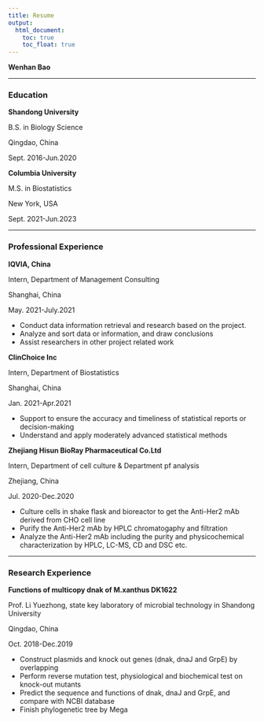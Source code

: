 ```yaml
---
title: Resume
output:
  html_document:
    toc: true
    toc_float: true
---
```


**Wenhan Bao**

----------------------------------------------

### <i class="fas fa-graduation-cap"></i> Education 

**Shandong University**                                                     

B.S. in Biology Science

Qingdao, China

Sept. 2016-Jun.2020

**Columbia University**

M.S. in Biostatistics

New York, USA

Sept. 2021-Jun.2023

---------------------------------------------------

### <i class="fas fa-briefcase"></i>Professional Experience

**IQVIA, China**                                                           

Intern, Department of Management Consulting

Shanghai, China

May. 2021-July.2021

- Conduct data information retrieval and research based on the project.
- Analyze and sort data or information, and draw conclusions
- Assist researchers in other project related work

**ClinChoice Inc**                                                           

Intern, Department of Biostatistics

Shanghai, China

Jan. 2021-Apr.2021

- Support to ensure the accuracy and timeliness of statistical reports or decision-making 
-	Understand and apply moderately advanced statistical methods

**Zhejiang Hisun BioRay Pharmaceutical Co.Ltd**                             

Intern, Department of cell culture & Department pf analysis 

Zhejiang, China

Jul. 2020-Dec.2020               

- Culture cells in shake flask and bioreactor to get the Anti-Her2 mAb derived from CHO cell line 
-	Purify the Anti-Her2 mAb by HPLC chromatogaphy and filtration
-	Analyze the Anti-Her2 mAb including the purity and physicochemical characterization by HPLC, LC-MS, CD and DSC etc.

--------------------------------------------------------------------------------

### <i class="fas fa-flask"></i>Research Experience {data-icon=suitcase}

**Functions of multicopy dnak of M.xanthus DK1622**                            

Prof. Li Yuezhong, state key laboratory of microbial technology in Shandong University

Qingdao, China

Oct. 2018-Dec.2019

- Construct plasmids and knock out genes (dnak, dnaJ and GrpE) by overlapping 
-	Perform reverse mutation test, physiological and biochemical test on knock-out mutants
-	Predict the sequence and functions of dnak, dnaJ and GrpE, and compare with NCBI database
-	Finish phylogenetic tree by Mega


